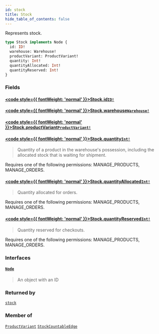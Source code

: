 ```yaml
---
id: stock
title: Stock
hide_table_of_contents: false
---
```








Represents stock.

```graphql
type Stock implements Node {
  id: ID!
  warehouse: Warehouse!
  productVariant: ProductVariant!
  quantity: Int!
  quantityAllocated: Int!
  quantityReserved: Int!
}
```


### Fields

#### [<code style={{ fontWeight: 'normal' }}>Stock.<b>id</b></code>](#)<Bullet />[`ID!`](../../../developer/api-reference/scalars/id) <Badge class="secondary" text="non-null"/> <Badge class="secondary" text="scalar"/>
> 
> 

#### [<code style={{ fontWeight: 'normal' }}>Stock.<b>warehouse</b></code>](#)<Bullet />[`Warehouse!`](../../../developer/api-reference/objects/warehouse) <Badge class="secondary" text="non-null"/> <Badge class="secondary" text="object"/>
> 
> 

#### [<code style={{ fontWeight: 'normal' }}>Stock.<b>productVariant</b></code>](#)<Bullet />[`ProductVariant!`](../../../developer/api-reference/objects/product-variant) <Badge class="secondary" text="non-null"/> <Badge class="secondary" text="object"/>
> 
> 

#### [<code style={{ fontWeight: 'normal' }}>Stock.<b>quantity</b></code>](#)<Bullet />[`Int!`](../../../developer/api-reference/scalars/int) <Badge class="secondary" text="non-null"/> <Badge class="secondary" text="scalar"/>
> Quantity of a product in the warehouse's possession, including the allocated stock that is waiting for shipment.

Requires one of the following permissions: MANAGE_PRODUCTS, MANAGE_ORDERS.
> 

#### [<code style={{ fontWeight: 'normal' }}>Stock.<b>quantityAllocated</b></code>](#)<Bullet />[`Int!`](../../../developer/api-reference/scalars/int) <Badge class="secondary" text="non-null"/> <Badge class="secondary" text="scalar"/>
> Quantity allocated for orders.

Requires one of the following permissions: MANAGE_PRODUCTS, MANAGE_ORDERS.
> 

#### [<code style={{ fontWeight: 'normal' }}>Stock.<b>quantityReserved</b></code>](#)<Bullet />[`Int!`](../../../developer/api-reference/scalars/int) <Badge class="secondary" text="non-null"/> <Badge class="secondary" text="scalar"/>
> Quantity reserved for checkouts.

Requires one of the following permissions: MANAGE_PRODUCTS, MANAGE_ORDERS.
> 

### Interfaces

#### [`Node`](../../../developer/api-reference/interfaces/node) <Badge class="secondary" text="interface"/>
> An object with an ID
> 



### Returned by

[`stock`](../../../developer/api-reference/queries/stock)  <Badge class="secondary" text="query"/>

### Member of

[`ProductVariant`](../../../developer/api-reference/objects/product-variant)  <Badge class="secondary" text="object"/><Bullet />[`StockCountableEdge`](../../../developer/api-reference/objects/stock-countable-edge)  <Badge class="secondary" text="object"/>



